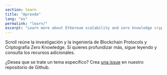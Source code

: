 ```yaml
---
section: learn
title: "Aprende"
lang: "es"
permalink: "learn/"
excerpt: "Learn more about Ethereum scalability and zero knowledge cryptography."
---
```



Scroll reúne la investigación y la ingeniería de Blockchain Protocols y Criptografía Zero Knowledge. Si quieres profundizar más, sigue leyendo y consulta los recursos adicionales.

¿Desea que se trate un tema específico? Crea [una issue](https://github.com/scroll-tech/scroll-documentation/issues/new?assignees=&labels=new+content%2Ctriage&projects=&template=new_content.yml&title=%5BNew+Content%5D%3A+%3Cyour-title-here%3E) en nuestro repositorio de Github.

<div class="navs" class="flex flex-col flex-wrap items-center md:flex-row md:gap-8 md:items-start">
  <NavCard
    icon="/svgs/home-technology.svg"
    name="Ethereum y Protocolos"
    content="Comprende el ecosistema de Ethereum y cómo encaja Scroll en él."
    link="/es/learn/the-scalability-problem"
  />
  <NavCard
    icon="/svgs/home-learn.svg"
    name="Zero Knowledge"
    content="Conozca la criptografía zero knowledge y sus aplicaciones."
    link="/es/learn/zero-knowledge/introduction-to-zero-knowledge"
  />
</div>
